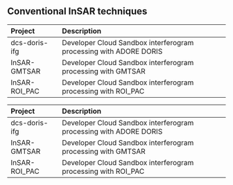 ## Conventional InSAR techniques


<table>
 <thead>
  <tr>
   <th style="text-align:left;"> Project </th>
   <th style="text-align:left;"> Description </th>
  </tr>
 </thead>
<tbody>
  <tr>
   <td style="text-align:left;"> dcs-doris-ifg </td>
   <td style="text-align:left;"> Developer Cloud Sandbox interferogram processing with ADORE DORIS </td>
  </tr>
  <tr>
   <td style="text-align:left;"> InSAR-GMTSAR </td>
   <td style="text-align:left;"> Developer Cloud Sandbox interferogram processing with GMTSAR </td>
  </tr>
  <tr>
   <td style="text-align:left;"> InSAR-ROI_PAC </td>
   <td style="text-align:left;"> Developer Cloud Sandbox interferogram processing with ROI_PAC </td>
  </tr>
</tbody>
</table>
<table>
 <thead>
  <tr>
   <th style="text-align:left;"> Project </th>
   <th style="text-align:left;"> Description </th>
  </tr>
 </thead>
<tbody>
  <tr>
   <td style="text-align:left;"> dcs-doris-ifg </td>
   <td style="text-align:left;"> Developer Cloud Sandbox interferogram processing with ADORE DORIS </td>
  </tr>
  <tr>
   <td style="text-align:left;"> InSAR-GMTSAR </td>
   <td style="text-align:left;"> Developer Cloud Sandbox interferogram processing with GMTSAR </td>
  </tr>
  <tr>
   <td style="text-align:left;"> InSAR-ROI_PAC </td>
   <td style="text-align:left;"> Developer Cloud Sandbox interferogram processing with ROI_PAC </td>
  </tr>
</tbody>
</table>
